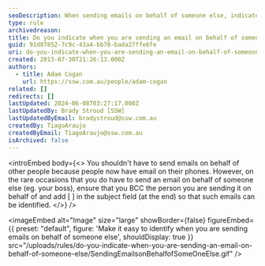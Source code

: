 ```yaml
---
seoDescription: When sending emails on behalf of someone else, indicate it with a [ ] at the end of the subject line and BCC the person.
type: rule
archivedreason:
title: Do you indicate when you are sending an email on behalf of someone else?
guid: 91d87852-7c9c-43a4-bb78-bada27ffe6fe
uri: do-you-indicate-when-you-are-sending-an-email-on-behalf-of-someone-else
created: 2013-07-30T21:26:13.000Z
authors:
  - title: Adam Cogan
    url: https://ssw.com.au/people/adam-cogan
related: []
redirects: []
lastUpdated: 2024-06-08T03:27:17.000Z
lastUpdatedBy: Brady Stroud [SSW]
lastUpdatedByEmail: bradystroud@ssw.com.au
createdBy: TiagoAraujo
createdByEmail: TiagoAraujo@ssw.com.au
isArchived: false
---
```


<introEmbed
  body={<>
You shouldn't have to send emails on behalf of other people because people now have email on their phones. However, on the rare occasions that you do have to send an email on behalf of someone else (eg. your boss), ensure that you BCC the person you are sending it on behalf of and add [ ] in the subject field (at the end) so that such emails can be identified.
  </>}
/>

<imageEmbed
  alt="Image"
  size="large"
  showBorder={false}
  figureEmbed={{
    preset: "default",
    figure: 'Make it easy to identify when you are sending emails on behalf of someone else',
    shouldDisplay: true
  }}
  src="/uploads/rules/do-you-indicate-when-you-are-sending-an-email-on-behalf-of-someone-else/SendingEmailsonBehalfofSomeOneElse.gif"
/>
